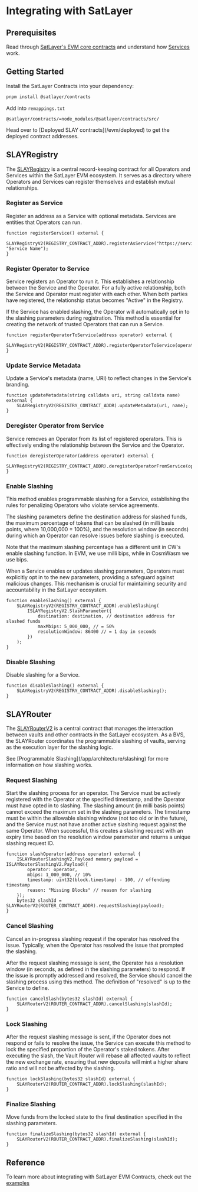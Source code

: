 
# Integrating with SatLayer

## Prerequisites
Read through [SatLayer's EVM core contracts](/evm/contracts) and understand how [Services](/app/architecture/services) work.

## Getting Started

Install the SatLayer Contracts into your dependency:

```sh filename="install contracts" copy
pnpm install @satlayer/contracts
```
Add into `remappings.txt`

```text filename="remappings.txt" copy
@satlayer/contracts/=node_modules/@satlayer/contracts/src/
```

<Callout type="info">
    Head over to [Deployed SLAY contracts](/evm/deployed) to get the deployed contract addresses.
</Callout>

## SLAYRegistry

The [SLAYRegistry](/evm/contracts/ISLAYRegistryV2.sol) is a central record-keeping contract for all Operators and Services within the SatLayer EVM ecosystem.
It serves as a directory where Operators and Services can register themselves and establish mutual relationships.

### Register as Service

Register an address as a Service with optional metadata.
Services are entities that Operators can run.

```solidity filename="contract.sol" copy
function registerService() external {
    SLAYRegistryV2(REGISTRY_CONTRACT_ADDR).registerAsService("https://service.example.com", "Service Name");
}
```

### Register Operator to Service

Service registers an Operator to run it.
This establishes a relationship between the Service and the Operator.
For a fully active relationship, both the Service and Operator must register with each other.
When both parties have registered, the relationship status becomes "Active" in the Registry.

If the Service has enabled slashing,
the Operator will automatically opt in to the slashing parameters during registration.
This method is essential for creating the network of trusted Operators that can run a Service.

```solidity filename="contract.sol" copy
function registerOperatorToService(address operator) external {
    SLAYRegistryV2(REGISTRY_CONTRACT_ADDR).registerOperatorToService(operator);
}
```

### Update Service Metadata

Update a Service's metadata (name, URI) to reflect changes in the Service's branding.

```solidity filename="contract.sol" copy
function updateMetadata(string calldata uri, string calldata name) external {
    SLAYRegistryV2(REGISTRY_CONTRACT_ADDR).updateMetadata(uri, name);
}
```

### Deregister Operator from Service

Service removes an Operator from its list of registered operators.
This is effectively ending the relationship between the Service and the Operator.

```solidity filename="contract.sol" copy
function deregisterOperator(address operator) external {
    SLAYRegistryV2(REGISTRY_CONTRACT_ADDR).deregisterOperatorFromService(operator);
}
```

### Enable Slashing

This method enables programmable slashing for a Service,
establishing the rules for penalizing Operators who violate service agreements.

The slashing parameters define the destination address for slashed funds,
the maximum percentage of tokens that can be slashed (in milli basis points, where 10,000,000 = 100%),
and the resolution window (in seconds) during which an Operator can resolve issues before slashing is executed.

<Callout type="warning">
  Note that the maximum slashing percentage has a different unit in CW's enable slashing function. In EVM, we use milli bips, while in CosmWasm we use bips.
</Callout>

When a Service enables or updates slashing parameters, Operators must explicitly opt in to the new parameters,
providing a safeguard against malicious changes.
This mechanism is crucial for maintaining security and accountability in the SatLayer ecosystem.

```solidity filename="contract.sol" copy
function enableSlashing() external {
    SLAYRegistryV2(REGISTRY_CONTRACT_ADDR).enableSlashing(
        ISLAYRegistryV2.SlashParameter({
            destination: destination, // destination address for slashed funds
            maxMbips: 5_000_000, // = 50%
            resolutionWindow: 86400 // = 1 day in seconds
        })
    );
}
```

### Disable Slashing

Disable slashing for a Service.

```solidity filename="contract.sol" copy
function disableSlashing() external {
    SLAYRegistryV2(REGISTRY_CONTRACT_ADDR).disableSlashing();
}
```

## SLAYRouter

The [SLAYRouterV2](/evm/contracts/ISLAYRouterV2.sol) is a central contract
that manages the interaction between vaults and other contracts in the SatLayer ecosystem.
As a BVS,
the SLAYRouter coordinates the programmable slashing of vaults,
serving as the execution layer for the slashing logic.

<Callout type="info">
  See [Programmable Slashing](/app/architecture/slashing) for more information on how slashing works.
</Callout>

### Request Slashing

Start the slashing process for an operator.
The Service must be actively registered with the Operator at the specified timestamp,
and the Operator must have opted in to slashing.
The slashing amount (in milli basis points) cannot exceed the maximum set in the slashing parameters.
The timestamp must be within the allowable slashing window (not too old or in the future),
and the Service must not have another active slashing request against the same Operator.
When successful,
this creates a slashing request with an expiry time based on the resolution window parameter
and returns a unique slashing request ID.

```solidity filename="contract.sol" copy
function slashOperator(address operator) external {
    ISLAYRouterSlashingV2.Payload memory payload = ISLAYRouterSlashingV2.Payload({
        operator: operator,
        mbips: 1_000_000, // 10%
        timestamp: uint32(block.timestamp) - 100, // offending timestamp
        reason: "Missing Blocks" // reason for slashing
    });
    bytes32 slashId = SLAYRouterV2(ROUTER_CONTRACT_ADDR).requestSlashing(payload);
}
```

### Cancel Slashing

Cancel an in-progress slashing request if the operator has resolved the issue.
Typically, when the Operator has resolved the issue that prompted the slashing.

After the request slashing message is sent,
the Operator has a resolution window (in seconds, as defined in the slashing parameters) to respond.
If the issue is promptly addressed and resolved,
the Service should cancel the slashing process using this method.
The definition of "resolved" is up to the Service to define.

```solidity filename="contract.sol" copy
function cancelSlash(bytes32 slashId) external {
    SLAYRouterV2(ROUTER_CONTRACT_ADDR).cancelSlashing(slashId);
}
```

### Lock Slashing

After the request slashing message is sent, if the Operator does not respond or fails to resolve the issue,
the Service can execute this method to lock the specified proportion of the Operator's staked tokens.
After executing the slash, the Vault Router will rebase all affected vaults to reflect the new exchange rate,
ensuring that new deposits will mint a higher share ratio and will not be affected by the slashing.

```solidity filename="contract.sol" copy
function lockSlashing(bytes32 slashId) external {
    SLAYRouterV2(ROUTER_CONTRACT_ADDR).lockSlashing(slashId);
}
```

### Finalize Slashing

Move funds from the locked state to the final destination specified in the slashing parameters.

```solidity filename="contract.sol" copy
function finalizeSlashing(bytes32 slashId) external {
    SLAYRouterV2(ROUTER_CONTRACT_ADDR).finalizeSlashing(slashId);
}
```

## Reference
To learn more about integrating with SatLayer EVM Contracts, check out the [examples](/evm/examples)


